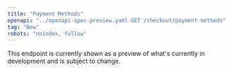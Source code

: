 ```yaml
---
title: "Payment Methods"
openapi: "../openapi-spec-preview.yaml GET /checkout/payment-methods"
tag: "New"
robots: "noindex, follow"
---
```


<Warning>
    This endpoint is currently shown as a preview of what's currently in development and is subject to change.
</Warning>
